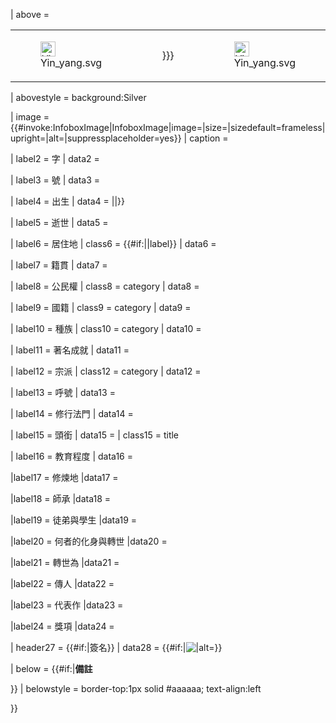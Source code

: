 {{Infobox
| bodyclass  = biography vcard
| labelstyle = white-space:nowrap;
| bodystyle  = {{#if:{{{box_width|}}}|width:{{{box_width}}};}}
| above      =
<table style="background:transparent; width:100%">
<tr>
<td class="metadata" style="width:10%">[[File:Yin yang.svg|24px|link=Portal:道教]]</td>
<td class="fn" style="width:80%; text-align:center; vertical-align:middle">{{{name|{{{subject_name|}}}}}}</td>
<td class="metadata" style="width:10%">[[File:Yin yang.svg|24px|link=Portal:道教]]</td>
</tr>
</table>
| abovestyle = background:Silver

| image      = {{#invoke:InfoboxImage|InfoboxImage|image={{{image|}}}|size={{{image_size|}}}|sizedefault=frameless|upright={{{image_upright|1}}}|alt={{{alt|}}}|suppressplaceholder=yes}}
| caption    = {{{caption|}}}

| label2     = 字
| data2      ={{{firstname|}}}

| label3     = 號
| data3      ={{{alias|}}}

| label4     = 出生
| data4      = {{br separated entries|{{#if:{{{birth_name|}}}|<span class="nickname">{{{birth_name|}}}</span>}}|{{{birth_date|}}}|{{{birth_place|}}}}}

| label5     = 逝世
| data5     = {{br separated entries|{{{death_date|}}}|{{{death_place|}}}}}

| label6     = 居住地
| class6     = {{#if:{{{death_date|}}}{{{death_place|}}}||label}}
| data6     = {{{residence|}}}

| label7    = 籍貫
| data7     = {{{ancestor|}}}

| label8    = 公民權
| class8    = category
| data8     = {{{citizenship|}}}

| label9    = 國籍
| class9    = category
| data9    = {{{nationality|}}}

| label10   = 種族
| class10    = category
| data10     = {{{ethnicity|}}}

| label11    = 著名成就
| data11     = {{{known_for|}}}

| label12    = 宗派
| class12    = category
| data12     = {{{denomination|}}}

| label13    = 呼號
| data13     = {{{callsign|}}}

| label14  = 修行法門
| data14   = {{{deity|}}}

| label15    = 頭銜
| data15     = {{{title|}}}
| class15    = title

| label16    = 教育程度
| data16     = {{{education|}}}

|label17  = 修煉地
|data17   = {{{work_institution|}}}

|label18  = 師承
|data18  = {{{advisor|}}}

|label19  = 徒弟與學生
|data19   = {{{students|}}}

|label20  = 何者的化身與轉世
|data20   = {{{incarnation_from|}}}

|label21  = 轉世為
|data21   = {{{reincarnation_to|}}}

|label22  = 傳人
|data22   = {{{successor|}}}

|label23 = 代表作
|data23 = {{{publication|}}}

|label24 = 獎項
|data24 = {{{awards|}}}

| header27   = {{#if:{{{signature|}}}|簽名}}
| data28     = {{#if:{{{signature|}}}|[[File:{{{signature}}}|{{px|{{{signature_size|}}}|frameless}}|alt={{{signature_alt|}}}]]}}

| below      = {{#if:{{{footnotes|}}}|'''備註'''<div style="line-height:1.2em;">{{{footnotes}}}</div>}}
| belowstyle = border-top:1px solid #aaaaaa; text-align:left

}}